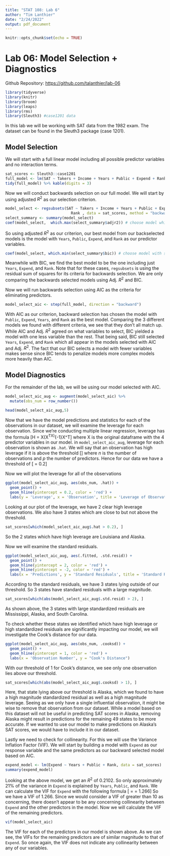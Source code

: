 ```yaml
---
title: "STAT 108: Lab 6"
author: "Tim Lanthier"
date: "2/24/2022"
output: pdf_document
---
```


```r
knitr::opts_chunk$set(echo = TRUE)
```

# Lab 06: Model Selection + Diagnostics

Github Repository: [https://github.com/talanthier/lab-06](https://github.com/talanthier/lab-06)
```r
library(tidyverse)
library(knitr)
library(broom)
library(leaps)
library(rms)
library(Sleuth3) #case1201 data
```

In this lab we will be working with SAT data from the 1982 exam. The dataset can be found in the Sleuth3 package (case 1201).


## Model Selection

We will start with a full linear model including all possible predictor variables and no interaction terms.

```r
sat_scores <- Sleuth3::case1201 
full_model <- lm(SAT ~ Takers + Income + Years + Public + Expend + Rank , data = sat_scores)
tidy(full_model) %>% kable(digits = 3)
```
Now we will conduct backwards selection on our full model. We will start by using adjusted $R^2$ as our selection criterion.

```r
model_select <- regsubsets(SAT ~ Takers + Income + Years + Public + Expend + 
                             Rank , data = sat_scores, method = "backward")
select_summary <- summary(model_select)
coef(model_select,  which.max(select_summary$adjr2)) # choose model which has highest adj R^2 
```
So using adjusted $R^2$ as our criterion, our best model from our backselected models is the model with `Years`, `Public`, `Expend`, and `Rank` as our predictor variables. 

```r
coef(model_select, which.min(select_summary$bic)) # choose model with smallest BIC
```
Meanwhile with BIC, we find the best model to be the one including just `Years`, `Expend`, and `Rank`. Note that for these cases, `regsubsets` is using the residual sum of squares for its criteria for backwards selection. We are only comparing the backwards selected models using Adj. $R^2$ and BIC.

Now we will run backwards selection using AIC as the criteria for eliminating predictors.

```r
model_select_aic <- step(full_model, direction = "backward")
```

With AIC as our criterion, backward selection has chosen the model with `Public`, `Expend`, `Years`, and `Rank` as the best model. Comparing the 3 different models we found with different criteria, we see that they don't all match up. While AIC and Adj. $R^2$ agreed on what variables to select, BIC yielded a model with one less variable than the rest. That being said, BIC still selected `Years`, `Expend`, and `Rank` which all appear in the models selected with AIC and Adj. $R^2$. The fact that our BIC selects a model with fewer variables makes sense since BIC tends to penalize models more complex models more heavily than AIC.

## Model Diagnostics

For the remainder of the lab, we will be using our model selected with AIC.

```r
model_select_aic_aug <- augment(model_select_aic) %>%
  mutate(obs_num = row_number())

head(model_select_aic_aug,5)
```

Now that we have the model predictions and statistics for each of the observations in our dataset, we will examine the leverage for each observation. Since we're conducting multiple linear regression, leverage has the formula
\[H = X(X^TX)^{-1}X^T\]
where X is the original dataframe with the 4 predictor variables in our model. in `model_select_aic_aug`, leverage for each observation is shown as `.hat`. We will say that an observation has high leverage if it is above the threshold
\[\frac{2(p+1)}{n}\]
where $n$ is the number of observations and $p$ the number of predictors. Hence for our data we have a threshold of
\[\frac{2(4+1)}{50} = 0.2\]

Now we will plot the leverage for all of the observations
```r
ggplot(model_select_aic_aug, aes(obs_num, .hat)) +
  geom_point() +
  geom_hline(yintercept = 0.2, color = 'red') +
  labs(y = 'Leverage', x = 'Observation', title = 'Leverage of Observations')
```
Looking at our plot of the leverage, we have 2 clear high leverage observations. We also have 3 states which are close to but not above the threshold.

```r
sat_scores[which(model_select_aic_aug$.hat > 0.2), ]
```
So the 2 states which have high leverage are Louisiana and Alaska.

Now we will examine the standard residuals.

```r
ggplot(model_select_aic_aug, aes(.fitted, .std.resid)) +
  geom_point() + 
  geom_hline(yintercept = 2, color = 'red') + 
  geom_hline(yintercept = -2, color = 'red') +
  labs(x = 'Predictions', y = 'Standard Residuals', title = 'Standard Residuals vs Predicted Scores')
```
According to the standard residuals, we have 3 states lying outside of our threshold. So 3 states have standard residuals with a large magnitude.

```r
sat_scores[which(abs(model_select_aic_aug$.std.resid) > 2), ]
```
As shown above, the 3 states with large standardized residuals are Mississippi, Alaska, and South Carolina.

To check whether these states we identified which have high leverage or high standardized residuals are significantly impacting our model, we will investigate the Cook's distance for our data.

```r
ggplot(model_select_aic_aug, aes(obs_num, .cooksd)) +
  geom_point() +
  geom_hline(yintercept = 1, color = 'red') +
  labs(x = 'Observation Number', y = "Cook's Distance")
```
With our threshold of 1 for Cook's distance, we see only one observation lies above our threshold. 
```r
sat_scores[which(abs(model_select_aic_aug$.cooksd) > 1), ]
```
Here, that state lying above our threshold is Alaska, which we found to have a high magnitude standardized residual as well as a high magnitude leverage. Seeing as we only have a single influential observation, it might be wise to remove that observation from our dataset. While a model based on this dataset will not be useful in predicting SAT scores in Alaska, removing Alaska might result in predictions for the remaining 49 states to be more accurate. If we wanted to use our model to make predictions on Alaska's SAT scores, we would have to include it in our dataset.

Lastly we need to check for collinearity. For this we will use the Variance Inflation Factor (VIF). We will start by building a model with `Expend` as our response variable and the same predictors as our backward selected model based on AIC.

```r
expend_model <- lm(Expend ~ Years + Public + Rank, data = sat_scores)
summary(expend_model)
```
Looking at the above model, we get an $R^2$ of 0.2102. So only approximately 21\% of the variance in `Expend` is explained by `Years`, `Public`, and `Rank`. We can calculate the VIF for `Expend` with the following formula
\[\frac{1}{1-R^2} = \frac{1}{1-0.2102} = 1.266\]
So we have a VIF of 1.266. Since we would consider a VIF of greater than 10 as concerning, there doesn't appear to be any concerning collinearity between `Expend` and the other predictors in the model. Now we will calculate the VIF of the remaining predictors.

```r
vif(model_select_aic)
```
The VIF for each of the predictors in our model is shown above. As we can see, the VIFs for the remaining predictors are of similar magnitude to that of `Expend`. So once again, the VIF does not indicate any collinearity between any of our variables. 




